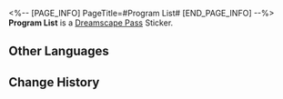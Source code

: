 <%-- [PAGE_INFO]
PageTitle=#Program List#
[END_PAGE_INFO] --%>
{{Stub|Location information}}
{{Item Infobox
|id          = 224004
|image       = Dreamscape Pass Sticker Program List.png{{subst:void|<!--$UPLOAD:<<SpriteOutput/TravelBrochure/StickFigures/224004.png>-<Dreamscape Pass Sticker Program List.png>-<Item Icons>>-->}}
|type        = Dreamscape Pass Sticker
|type2       = Stars of Morning and Night Stickers
|invCategory = 
|rarity      = 4
|effect      = 
|description = Digital stickers that can be used to decorate the pages of the Dreamtour Handbook. They come in many different styles.
|source1     = [[Complete Robin's assignment]]
}}
{{Description|There's not one show here that isn't praising The Family.}}
'''Program List''' is a [[Dreamscape Pass]] Sticker.

==Other Languages==
{{Other Languages
|en   = Program List
|zhs  = 节目单
|zht  = 節目單
|ja   = 公演プログラム
|ko   = 프로그램 리스트
|es   = Programas
|fr   = Programmation
|ru   = Программа
|th   = ลิสต์การแสดง
|vi   = Danh Sách Tiết Mục
|de   = Programm
|id   = Susunan Acara
|pt   = Lista de Programas
}}

==Change History==
{{Change History|2.2}}
